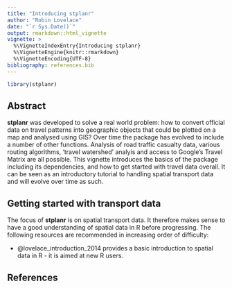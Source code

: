 ```yaml
---
title: "Introducing stplanr"
author: "Robin Lovelace"
date: "`r Sys.Date()`"
output: rmarkdown::html_vignette
vignette: >
  %\VignetteIndexEntry{Introducing stplanr}
  %\VignetteEngine{knitr::rmarkdown}
  %\VignetteEncoding{UTF-8}
bibliography: references.bib
---
```


```r
library(stplanr)
```

## Abstract

**stplanr** was developed to solve a real world problem: how to convert official data on travel patterns into geographic objects that could be plotted on a map and analysed using GIS? Over time the package has evolved to include a number of other functions. Analysis of road traffic casualty data, various routing algorithms, 'travel watershed' analyis and access to Google's Travel Matrix are all possible. This vignette introduces the basics of the package including its dependencies, and how to get started with travel data overall. It can be seen as an introductory tutorial to handling spatial transport data and will evolve over time as such.

<!-- ## Context -->

<!-- ## Dependencies -->

## Getting started with transport data

The focus of **stplanr** is on spatial transport data. It therefore makes sense to have a good understanding of spatial data in R before progressing. The following resources are recommended in increasing order of difficulty:

- @lovelace_introduction_2014 provides a basic introduction to spatial data in R - it is aimed at new R users.

<!-- ## Funding -->

<!-- ## Other projects and links -->

## References

